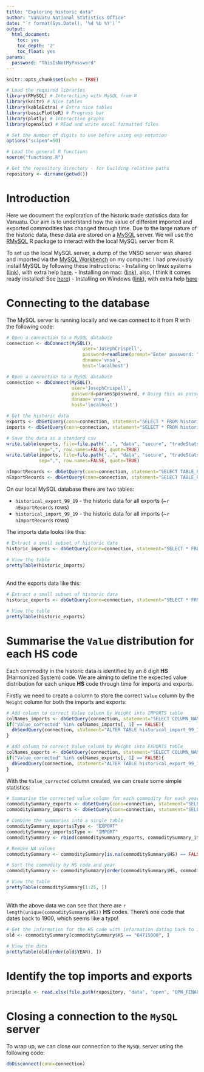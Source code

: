 ```yaml
---
title: "Exploring historic data"
author: "Vanuatu National Statistics Office"
date: "`r format(Sys.Date(), '%d %b %Y')`"
output:
  html_document:
    toc: yes
    toc_depth: '2'
    toc_float: yes
params: 
  password: "ThisIsNotMyPassword"
---
```


```r
knitr::opts_chunk$set(echo = TRUE)
```

```r

# Load the required libraries
library(RMySQL) # Interactiing with MySQL from R
library(knitr) # Nice tables
library(kableExtra) # Extra nice tables
library(basicPlotteR) # Progress bar
library(plotly) # Interactive graphs
library(openxlsx) # REad and write excel formatted files

# Set the number of digits to use before using exp notation
options("scipen"=50)

# Load the general R functions
source("functions.R")

# Get the repository directory - for building relative paths
repository <- dirname(getwd())
```

# Introduction

Here we document the exploration of the historic trade statistics data for Vanuatu. Our aim is to understand how the value of different imported and exported commodities has changed through time. Due to the large nature of the historic data, these data are stored on a [MySQL](https://www.mysql.com/) server. We will use the [RMySQL](https://cran.r-project.org/web/packages/RMySQL/RMySQL.pdf) R package to interact with the local MySQL server from R.

To set up the local MySQL server, a dump of the VNSO server was shared and imported via the [MySQL Workbench](https://www.mysql.com/products/workbench/) on my computer. I had previously install MySQL by following these instructions:
- Installing on linux systems ([link](https://dev.mysql.com/doc/refman/8.0/en/linux-installation.html)), with extra help [here](https://itsfoss.com/install-mysql-ubuntu/).
- Installing on mac: ([link](https://dev.mysql.com/doc/mysql-osx-excerpt/5.7/en/osx-installation.html)), also, I think it comes ready installed! See [here](https://www.thoughtco.com/installing-mysql-on-mac-2693866))
- Installing on Windows ([link](https://dev.mysql.com/downloads/installer/)), with extra help [here](https://www.wikihow.com/Install-the-MySQL-Database-Server-on-Your-Windows-PC)

# Connecting to the database

The MySQL server is running locally and we can connect to it from R with the following code:

```r
# Open a connection to a MySQL database
connection <- dbConnect(MySQL(), 
                            user='JosephCrispell', 
                            password=readline(prompt="Enter password: "), # Doing this as password never stored in easily accessible format now
                            dbname='vnso',
                            host='localhost')
```


```r
# Open a connection to a MySQL database
connection <- dbConnect(MySQL(), 
                        user='JosephCrispell', 
                        password=params$password, # Doing this as password never stored in easily accessible format now
                        dbname='vnso',
                        host='localhost')
```

```r
# Get the historic data
exports <- dbGetQuery(conn=connection, statement="SELECT * FROM historical_export_99_19")
imports <- dbGetQuery(conn=connection, statement="SELECT * FROM historical_import_99_19")

# Save the data as a standard csv
write.table(exports, file=file.path("..", "data", "secure", "tradeStats_historic_EXPORTS_14-09-20.csv"),
            sep=",", row.names=FALSE, quote=TRUE)
write.table(imports, file=file.path("..", "data", "secure", "tradeStats_historic_IMPORTS_14-09-20.csv"),
            sep=",", row.names=FALSE, quote=TRUE)
```

```r
nImportRecords <- dbGetQuery(conn=connection, statement="SELECT TABLE_ROWS FROM information_schema.TABLES WHERE table_name = 'historical_import_99_19'") # Slower more accurate query: SELECT COUNT(*) FROM historical_import_99_19
nExportRecords <- dbGetQuery(conn=connection, statement="SELECT TABLE_ROWS FROM information_schema.TABLES WHERE table_name = 'historical_export_99_19'") # Slower more accurate query: SELECT COUNT(*) FROM historical_export_99_19
```


On our local MySQL database there are two tables:

- `historical_export_99_19` - the historic data for all exports (~`r nExportRecords` rows)
- `historical_import_99_19` - the historic data for all imports (~`r nImportRecords` rows)

The imports data looks like this:

```r

# Extract a small subset of historic data
historic_imports <- dbGetQuery(conn=connection, statement="SELECT * FROM historical_import_99_19 LIMIT 25")

# View the table
prettyTable(historic_imports)
```

<br>
And the exports data like this:
<br>

```r

# Extract a small subset of historic data
historic_exports <- dbGetQuery(conn=connection, statement="SELECT * FROM historical_export_99_19 LIMIT 25")

# View the table
prettyTable(historic_exports)
```

# Summarise the `Value` distribution for each HS code

Each commodity in the historic data is identified by an 8 digit **HS** (Harmonized System) code. We are aiming to define the expected value distribution for each unique **HS** code through time for imports and exports. 

Firstly we need to create a column to store the correct `Value` column by the `Weight` column for both the imports and exports:
```r
# Add column to correct Value column by Weight into IMPORTS table
colNames_imports <- dbGetQuery(connection, statement="SELECT COLUMN_NAME FROM INFORMATION_SCHEMA.COLUMNS WHERE TABLE_SCHEMA='vnso' AND TABLE_NAME='historical_import_99_19'")
if("Value_corrected" %in% colNames_imports[, 1] == FALSE){
  dbSendQuery(connection, statement="ALTER TABLE historical_import_99_19 ADD Value_corrected DOUBLE AS (Value / Weight)")
}

# Add column to correct Value column by Weight into EXPORTS table
colNames_exports <- dbGetQuery(connection, statement="SELECT COLUMN_NAME FROM INFORMATION_SCHEMA.COLUMNS WHERE TABLE_SCHEMA='vnso' AND TABLE_NAME='historical_export_99_19'")
if("Value_corrected" %in% colNames_exports[, 1] == FALSE){
  dbSendQuery(connection, statement="ALTER TABLE historical_export_99_19 ADD Value_corrected DOUBLE AS (Value / Weight)")
}
```

With the `Value_corrected` column created, we can create some simple statistics:

```r
# Summarise the corrected value column for each commodity for each year
commoditySummary_exports <- dbGetQuery(conn=connection, statement="SELECT HS, YEAR, Description, CTY_Dest AS CTY, AVG(Value_corrected) AS average, MAX(Value_corrected) AS maximum, MIN(Value_corrected) AS minimum, COUNT(Value_corrected) AS count, SUM(Value_corrected) AS sum, STDDEV_SAMP(Value_corrected) AS sd, VAR_SAMP(Value_corrected) as variance FROM historical_export_99_19 GROUP BY HS, YEAR")
commoditySummary_imports <- dbGetQuery(conn=connection, statement="SELECT HS, YEAR, Description, CTY_Origin AS CTY, AVG(Value_corrected) AS average, MAX(Value_corrected) AS maximum, MIN(Value_corrected) AS minimum, COUNT(Value_corrected) AS count, SUM(Value_corrected) AS sum, STDDEV_SAMP(Value_corrected) AS sd, VAR_SAMP(Value_corrected) as variance FROM historical_import_99_19 GROUP BY HS, YEAR")

# Combine the summaries into a single table
commoditySummary_exports$Type <- "EXPORT"
commoditySummary_imports$Type <- "IMPORT"
commoditySummary <- rbind(commoditySummary_exports, commoditySummary_imports)

# Remove NA values
commoditySummary <- commoditySummary[is.na(commoditySummary$HS) == FALSE, ]

# Sort the commodity by HS code and year
commoditySummary <- commoditySummary[order(commoditySummary$HS, commoditySummary$YEAR), ]

# View the table
prettyTable(commoditySummary[1:25, ])
```

<br>
With the above data we can see that there are `r length(unique(commoditySummary$HS))` **HS** codes. There's one code that dates back to 1900, which seems like a typo!
<br>

```r
# Get the information for the HS code with information dating back to 1900
old <- commoditySummary[commoditySummary$HS == "84715000", ]

# View the data
prettyTable(old[order(old$YEAR), ])
```

# Identify the top imports and exports

```r
principle <- read.xlsx(file.path(repository, "data", "open", "OPN_FINAL_ASY_PrincipleCommoditiesClassifications_31-01-20.xlsx"))
```


# Closing a connection to the `MySQL` server

To wrap up, we can close our connection to the `MySQL` server using the following code:
```r
dbDisconnect(conn=connection)
```

